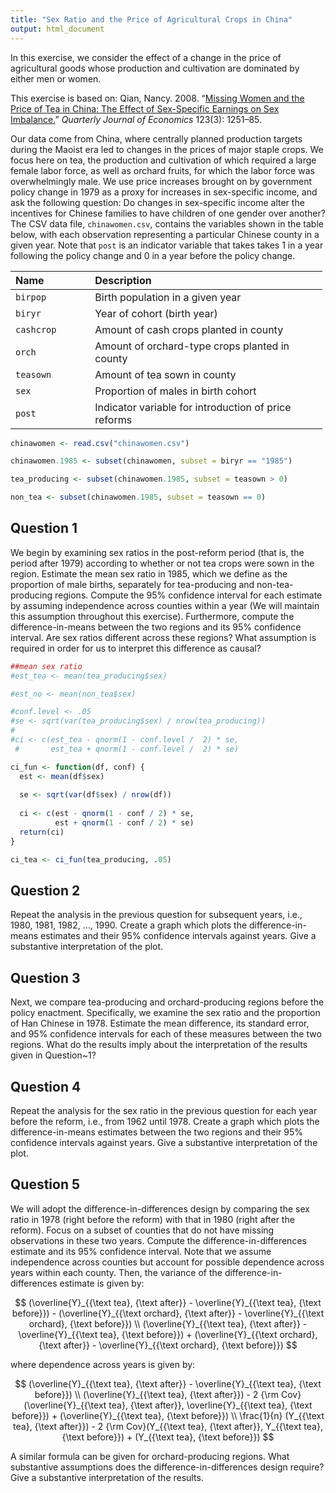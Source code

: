 ```yaml
---
title: "Sex Ratio and the Price of Agricultural Crops in China"
output: html_document
---
```


In this exercise, we consider the effect of a change in the price of
agricultural goods whose production and cultivation are dominated by
either men or women. 

This exercise is based on: Qian, Nancy. 2008. “[Missing Women and the Price of Tea in China: 
 The Effect of Sex-Specific Earnings on Sex 
 Imbalance.](http://dx.doi.org/10.1162/qjec.2008.123.3.1251)” *Quarterly 
 Journal of Economics* 123(3): 1251–85. 

Our data come from China, where centrally planned production targets during the Maoist
era led to changes in the prices of major staple crops. We focus here
on tea, the production and cultivation of which required a large
female labor force, as well as orchard fruits, for which the labor
force was overwhelmingly male.  We use price increases brought on by
government policy change in 1979 as a proxy for increases in
sex-specific income, and ask the following question: Do changes in
sex-specific income alter the incentives for Chinese families to have
children of one gender over another? The CSV data file,
`chinawomen.csv`, contains the variables shown in the table below, with each observation representing a particular Chinese county in a given year. Note that `post` is
an indicator variable that takes takes 1 in a year following the
policy change and 0 in a year before the policy change.
   
------------------------------------------------------------------------------
 Name                Description
 ------------------- ---------------------------------------------------------
 `birpop`            Birth population in a given year
 
 `biryr`             Year of cohort (birth year)
 
 `cashcrop`          Amount of cash crops planted in county
 
 `orch`              Amount of orchard-type crops planted in county
 
 `teasown`           Amount of tea sown in county 
 
 `sex`               Proportion of males in birth cohort
 
 `post`              Indicator variable for introduction of price reforms
------------------------------------------------------------------------------

```r
chinawomen <- read.csv("chinawomen.csv")

chinawomen.1985 <- subset(chinawomen, subset = biryr == "1985")

tea_producing <- subset(chinawomen.1985, subset = teasown > 0)

non_tea <- subset(chinawomen.1985, subset = teasown == 0)

```

## Question 1

We begin by examining sex ratios in the post-reform period (that
  is, the period after 1979) according to whether or not tea crops
  were sown in the region.  Estimate the mean sex ratio in 1985, which
  we define as the proportion of male births, separately for
  tea-producing and non-tea-producing regions.  Compute the 95\%
  confidence interval for each estimate by assuming independence
  across counties within a year (We will maintain this assumption
  throughout this exercise).  Furthermore, compute the
  difference-in-means between the two regions and its 95\% confidence
  interval.  Are sex ratios different across these regions?  What
  assumption is required in order for us to interpret this difference
  as causal?

```r
##mean sex ratio
#est_tea <- mean(tea_producing$sex)

#est_no <- mean(non_tea$sex)

#conf.level <- .05
#se <- sqrt(var(tea_producing$sex) / nrow(tea_producing))
#
#ci <- c(est_tea - qnorm(1 - conf.level /  2) * se,
 #       est_tea + qnorm(1 - conf.level /  2) * se)

ci_fun <- function(df, conf) {
  est <- mean(df$sex)
  
  se <- sqrt(var(df$sex) / nrow(df))
  
  ci <- c(est - qnorm(1 - conf / 2) * se,
          est + qnorm(1 - conf / 2) * se)
  return(ci)
}

ci_tea <- ci_fun(tea_producing, .05)


```
## Question 2

Repeat the analysis in the previous question for subsequent
  years, i.e., 1980, 1981, 1982, ..., 1990.  Create a graph which
  plots the difference-in-means estimates and their 95\% confidence
  intervals against years.  Give a substantive interpretation of the
  plot.
  
## Question 3

Next, we compare tea-producing and orchard-producing regions
  before the policy enactment.  Specifically, we examine the sex ratio
  and the proportion of Han Chinese in 1978. Estimate the mean
  difference, its standard error, and 95\% confidence intervals for
  each of these measures between the two regions. What do the results
  imply about the interpretation of the results given in Question~1?
  
## Question 4

Repeat the analysis for the sex ratio in the previous question
  for each year before the reform, i.e., from 1962 until 1978.  Create
  a graph which plots the difference-in-means estimates between the
  two regions and their 95\% confidence intervals against years.  Give
  a substantive interpretation of the plot.

## Question 5

We will adopt the difference-in-differences design by comparing
  the sex ratio in 1978 (right before the reform) with that in 1980
  (right after the reform).  Focus on a subset of counties that do not
  have missing observations in these two years.  Compute the
  difference-in-differences estimate and its 95\% confidence interval.
  Note that we assume independence across counties but account for
  possible dependence across years within each county.  Then, the
  variance of the difference-in-differences estimate is given by:
  
  $$
    (\overline{Y}_{{\text tea}, {\text after}} -  \overline{Y}_{{\text tea},
    {\text before}}) - (\overline{Y}_{{\text orchard}, {\text after}} -  \overline{Y}_{{\text orchard},
    {\text before}}) \\
    (\overline{Y}_{{\text tea}, {\text after}} -  \overline{Y}_{{\text tea},
    {\text before}}) + (\overline{Y}_{{\text orchard}, {\text after}} -  \overline{Y}_{{\text orchard},
    {\text before}}) 
  $$
  
  where dependence across years is given by:
  
  $$
    (\overline{Y}_{{\text tea}, {\text after}} -  \overline{Y}_{{\text tea},
    {\text before}}) \\
    (\overline{Y}_{{\text tea}, {\text after}}) - 2 {\rm
          Cov}(\overline{Y}_{{\text tea}, {\text after}}, \overline{Y}_{{\text tea},
          {\text before}}) + (\overline{Y}_{{\text tea}, {\text before}}) \\
    \frac{1}{n} (Y_{{\text tea}, {\text after}}) - 2 {\rm
          Cov}(Y_{{\text tea}, {\text after}}, Y_{{\text tea},
          {\text before}}) + (Y_{{\text tea}, {\text before}})
  $$
  
  A similar formula can be given for orchard-producing regions.  What
  substantive assumptions does the difference-in-differences design
  require?  Give a substantive interpretation of the results.

